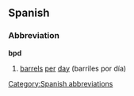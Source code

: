 ==Spanish==

===Abbreviation===
'''bpd'''

# [[barrel]]s [[per]] [[day]]  (barriles por día)

[[Category:Spanish abbreviations]]
